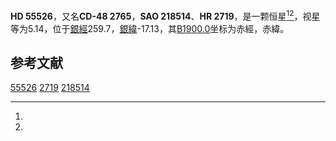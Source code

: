 {{Starbox begin
| name = HD 55526
}}
{{Starbox observe
| epoch = [[J2000.0|J2000.0]]
| constell = {{星座名待查}}<ref name=SIMBAD>{{cite web
 | url=http://simbad.u-strasbg.fr/simbad/sim-id?Ident=HR+2719
 | title =Pulsating variable Star
 | publisher=Centre de Données astronomiques de Strasbourg
 | work=SIMBAD
 | accessdate=2012-07-13}}</ref><ref name=DATA>{{cite web
 | url=http://vizier.u-strasbg.fr/viz-bin/VizieR-5?-out.add=.&-source=5050&-corr=PK=HR&-out.max=9999&HR=2719
 | title=VizieR Detailed Page
 | accessdate=2012-07-13
 | archive-date=2016-03-05
 | archive-url=https://web.archive.org/web/20160305010506/http://vizier.u-strasbg.fr/viz-bin/VizieR-5?-out.add=.&-source=5050&-corr=PK=HR&-out.max=9999&HR=2719
 | dead-url=no
 }}</ref>
| 星官 = 
| ra = {{RA|7|10|47.5}}<ref name=SIMBAD /><ref name=DATA />
| dec = {{DEC|-48|55|56}}<ref name=SIMBAD /><ref name=DATA />
| appmag_v = 5.14<ref name=SIMBAD /><ref name=DATA />
}}
{{Starbox character
| class = K2III<ref name=SIMBAD /><ref name=DATA />
| b-v = 1.24<ref name=SIMBAD /><ref name=DATA />
| u-b = 1.29<ref name=SIMBAD /><ref name=DATA />
| r-i = 0.47E<ref name=SIMBAD /><ref name=DATA />
| variable = 
}}
{{Starbox astrometry
| radial_v = 1.29
| prop_mo_ra = 64
| parallax = 0.031
| p_error = 
}}
{{Starbox catalog
| names =CD-48 2765，[[SAO星表|SAO]] 218514，[[HD星表|HD]] 55526，[[HR星表|HR]] 2719}}
{{Starbox reference |Simbad=HR+2719}}
{{Starbox end}}

'''HD 55526'''，又名'''CD-48 2765'''，'''SAO 218514'''、'''HR 2719'''，是一颗恒星<ref name=SIMBAD /><ref name=DATA />，视星等为5.14，位于[[銀道座標系|銀經]]259.7，[[銀道座標系|銀緯]]-17.13，其[[B1900.0|B1900.0]]坐标为赤經{{RA|7|8|6.3}}，赤緯{{DEC|-48|-17.13|17}}。

== 参考文献 ==
{{reflist}}

{{star-stub}}

[[Category:HD和HDE天體|55526]]
[[Category:HR天體|2719]]
[[Category:SAO天體|218514]]